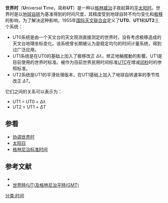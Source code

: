 '''世界时'''（'''U'''niversal '''T'''ime，简称'''UT'''）是一种以[[格林威治|格林威治]]子夜起算的[[太阳日|平太阳时]]。世界时是以[[地球自转|地球自转]]为基准得到的时间尺度，其精度受到地球自转不均匀变化和[[极移|极移]]的影响，为了解决这种影响，1955年[[国际天文联合会|国际天文联合会]]定义了'''UT0'''、'''UT1'''和'''UT2'''三个系统：

* UT0系统是由一个天文台的天文观测直接测定的世界时，没有考虑极移造成的天文台地理坐标变化。该系统曾长期被认为是稳定均匀的时间计量系统，得到过广泛应用。
* UT1系统是在UT0的基础上加入了极移改正 ''Δλ''，修正地軸擺動的影響。UT1是目前使用的世界时标准。被作为目前世界民用时间标准[[UTC|UTC]]在增减[[闰秒|闰秒]]时的参照标准。
* UT2系统是UT1的平滑处理版本，在UT1基础上加入了地球自转速率的季节性改正 ''ΔT''。

它们之间的关系可以表示为：

* UT1 = UT0 + ''Δλ''
* UT2 = UT1 + ''ΔT''

==参看==
* [[协调世界时|协调世界时]]
* [[太阳日|太阳日]]
* [[格林尼治标准时间|格林尼治标准时间]]

==参考文献==
* {{cite book zh |author=胡友健 罗昀 曾云|title=全球定位系统（GPS）原理与应用|format=M |edition=1 |location=武汉 |publisher=中国地质大学出版社 |date=2003 |pages=30-31 |id= ISBN 978-7-5625-1769-6}}
* [http://www.hko.gov.hk/gts/time/basicterms-UTandGMTc.htm 世界時(UT)及格林尼治平時(GMT)] {{Wayback|url=http://www.hko.gov.hk/gts/time/basicterms-UTandGMTc.htm |date=20191030174349 }}

{{時間}}
[[分类:时间|分类:时间]]